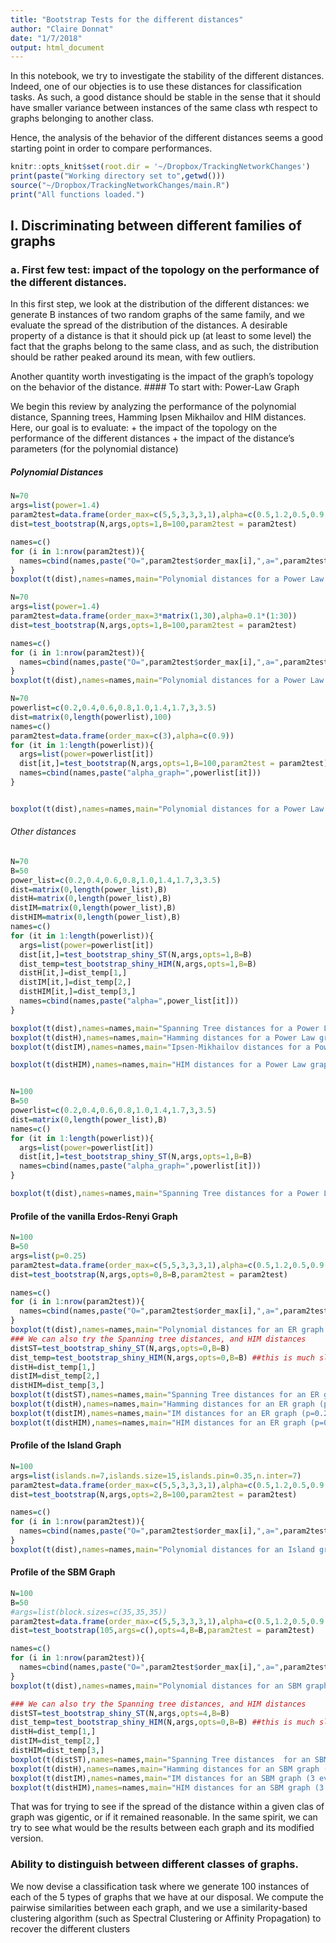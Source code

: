 ```yaml
---
title: "Bootstrap Tests for the different distances"
author: "Claire Donnat"
date: "1/7/2018"
output: html_document
---
```



In this notebook, we try to investigate the stability of the different distances. Indeed, one of our objecties is to use these distances for classification tasks. As such, a good distance should be stable in the sense that it should have smaller variance between instances of the same class wth respect to graphs belonging to another class.

Hence, the analysis of the behavior of the different distances seems a good starting point in order to compare performances.

```r
knitr::opts_knit$set(root.dir = '~/Dropbox/TrackingNetworkChanges')
print(paste("Working directory set to",getwd()))
source("~/Dropbox/TrackingNetworkChanges/main.R")
print("All functions loaded.")

```

## I. Discriminating between different families of graphs

### a. First few test: impact of the topology on the performance of the different distances.

In this first step, we look at the distribution of the different distances: we generate B instances of two random graphs of the same family, and we evaluate the spread of the distribution of the distances. A desirable property of a distance is that it should pick up (at least to some level) the fact that the graphs belong to the same class, and as such, the distribution should be rather peaked around its mean, with few outliers.

Another quantity worth investigating is the impact of the graph's topology on the behavior of the distance.
#### To start with: Power-Law Graph


We begin this review by analyzing the performance of the polynomial distance, Spanning trees, Hamming Ipsen Mikhailov and HIM distances. Here, our goal is to evaluate:
+ the impact of the topology on the performance of the different distances
+ the impact of the distance's parameters (for the polynomial distance)

##### Polynomial Distances
```r
N=70
args=list(power=1.4)
param2test=data.frame(order_max=c(5,5,3,3,3,1),alpha=c(0.5,1.2,0.5,0.9,1,1))
dist=test_bootstrap(N,args,opts=1,B=100,param2test = param2test)

names=c()
for (i in 1:nrow(param2test)){
  names=cbind(names,paste("O=",param2test$order_max[i],",a=",param2test$alpha[i],sep=''))
}
boxplot(t(dist),names=names,main="Polynomial distances for a Power Law graph (a=1.4) on 100 nodes")
```

```r
N=70
args=list(power=1.4)
param2test=data.frame(order_max=3*matrix(1,30),alpha=0.1*(1:30))
dist=test_bootstrap(N,args,opts=1,B=100,param2test = param2test)

names=c()
for (i in 1:nrow(param2test)){
  names=cbind(names,paste("O=",param2test$order_max[i],",a=",param2test$alpha[i],sep=''))
}
boxplot(t(dist),names=names,main="Polynomial distances for a Power Law graph (a=1.4) on 100 nodes")
```

```r
N=70
powerlist=c(0.2,0.4,0.6,0.8,1.0,1.4,1.7,3,3.5)
dist=matrix(0,length(powerlist),100)
names=c()
param2test=data.frame(order_max=c(3),alpha=c(0.9))
for (it in 1:length(powerlist)){
  args=list(power=powerlist[it])
  dist[it,]=test_bootstrap(N,args,opts=1,B=100,param2test = param2test)
  names=cbind(names,paste("alpha_graph=",powerlist[it]))
}


boxplot(t(dist),names=names,main="Polynomial distances for a Power Law graph (degee varies) on 100 nodes")
```


###### Other distances
```r
N=70
B=50
power_list=c(0.2,0.4,0.6,0.8,1.0,1.4,1.7,3,3.5)
dist=matrix(0,length(power_list),B)
distH=matrix(0,length(power_list),B)
distIM=matrix(0,length(power_list),B)
distHIM=matrix(0,length(power_list),B)
names=c()
for (it in 1:length(powerlist)){
  args=list(power=powerlist[it])
  dist[it,]=test_bootstrap_shiny_ST(N,args,opts=1,B=B)
  dist_temp=test_bootstrap_shiny_HIM(N,args,opts=1,B=B)
  distH[it,]=dist_temp[1,]
  distIM[it,]=dist_temp[2,]
  distHIM[it,]=dist_temp[3,]
  names=cbind(names,paste("alpha=",power_list[it]))
}

boxplot(t(dist),names=names,main="Spanning Tree distances for a Power Law graph (varying degree) on 100 nodes")
boxplot(t(distH),names=names,main="Hamming distances for a Power Law graph (varying degree) on 100 nodes")
boxplot(t(distIM),names=names,main="Ipsen-Mikhailov distances for a Power Law graph (varying degree) on 100 nodes")

boxplot(t(distHIM),names=names,main="HIM distances for a Power Law graph (varying degree) on 100 nodes")



```
```r
N=100
B=50
powerlist=c(0.2,0.4,0.6,0.8,1.0,1.4,1.7,3,3.5)
dist=matrix(0,length(power_list),B)
names=c()
for (it in 1:length(powerlist)){
  args=list(power=powerlist[it])
  dist[it,]=test_bootstrap_shiny_ST(N,args,opts=1,B=B)
  names=cbind(names,paste("alpha_graph=",powerlist[it]))
}

boxplot(t(dist),names=names,main="Spanning Tree distances for a Power Law graph (a=1.4) on 100 nodes")


```


#### Profile of the vanilla Erdos-Renyi Graph

```r
N=100
B=50
args=list(p=0.25)
param2test=data.frame(order_max=c(5,5,3,3,3,1),alpha=c(0.5,1.2,0.5,0.9,1,1))
dist=test_bootstrap(N,args,opts=0,B=B,param2test = param2test)

names=c()
for (i in 1:nrow(param2test)){
  names=cbind(names,paste("O=",param2test$order_max[i],",a=",param2test$alpha[i],sep=''))
}
boxplot(t(dist),names=names,main="Polynomial distances for an ER graph (p=0.25) on 100 nodes")
### We can also try the Spanning tree distances, and HIM distances
distST=test_bootstrap_shiny_ST(N,args,opts=0,B=B)
dist_temp=test_bootstrap_shiny_HIM(N,args,opts=0,B=B) ##this is much slower to compute, so we reduced the number of boostrap samples
distH=dist_temp[1,]
distIM=dist_temp[2,]
distHIM=dist_temp[3,]
boxplot(t(distST),names=names,main="Spanning Tree distances for an ER graph (p=0.25) on 100 nodes")
boxplot(t(distH),names=names,main="Hamming distances for an ER graph (p=0.25) on 100 nodes")
boxplot(t(distIM),names=names,main="IM distances for an ER graph (p=0.25) on 100 nodes")
boxplot(t(distHIM),names=names,main="HIM distances for an ER graph (p=0.25) on 100 nodes")


```


#### Profile of the Island Graph
```r
N=100
args=list(islands.n=7,islands.size=15,islands.pin=0.35,n.inter=7)
param2test=data.frame(order_max=c(5,5,3,3,3,1),alpha=c(0.5,1.2,0.5,0.9,1,1))
dist=test_bootstrap(N,args,opts=2,B=100,param2test = param2test)

names=c()
for (i in 1:nrow(param2test)){
  names=cbind(names,paste("O=",param2test$order_max[i],",a=",param2test$alpha[i],sep=''))
}
boxplot(t(dist),names=names,main="Polynomial distances for an Island graph (seven 0.3-ER islands) on 105 nodes")
```

#### Profile of the SBM Graph

```r
N=100
B=50
#args=list(block.sizes=c(35,35,35))
param2test=data.frame(order_max=c(5,5,3,3,3,1),alpha=c(0.5,1.2,0.5,0.9,1,1))
dist=test_bootstrap(105,args=c(),opts=4,B=B,param2test = param2test)

names=c()
for (i in 1:nrow(param2test)){
  names=cbind(names,paste("O=",param2test$order_max[i],",a=",param2test$alpha[i],sep=''))
}
boxplot(t(dist),names=names,main="Polynomial distances for an SBM graph (3 even blocks) on 105 nodes")

### We can also try the Spanning tree distances, and HIM distances
distST=test_bootstrap_shiny_ST(N,args,opts=4,B=B)
dist_temp=test_bootstrap_shiny_HIM(N,args,opts=0,B=B) ##this is much slower to compute, so we reduced the number of boostrap samples
distH=dist_temp[1,]
distIM=dist_temp[2,]
distHIM=dist_temp[3,]
boxplot(t(distST),names=names,main="Spanning Tree distances  for an SBM graph (3 even blocks) on 105 nodes")
boxplot(t(distH),names=names,main="Hamming distances for an SBM graph (3 even blocks) on 105 nodes")
boxplot(t(distIM),names=names,main="IM distances for an SBM graph (3 even blocks) on 105 nodes")
boxplot(t(distHIM),names=names,main="HIM distances for an SBM graph (3 even blocks) on 105 nodes")


```

That was for trying to see if the spread of the distance within a given clas of graph was gigentic, or if it remained reasonable. In the same spirit, we can try to see what would be the results between each graph and its modified version.



### Ability to distinguish between different classes of graphs.


We now devise a classification task where we generate 100 instances of each of the 5 types of graphs that we have at our disposal. We compute the pairwise similarities between each graph, and we use a similarity-based clustering algorithm (such as Spectral Clustering or Affinity Propagation) to recover the different clusters


```r




```
